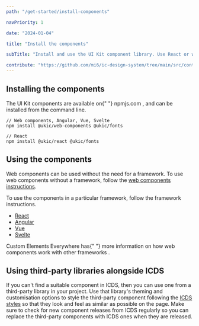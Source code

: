 ```yaml
---
path: "/get-started/install-components"

navPriority: 1

date: "2024-01-04"

title: "Install the components"

subTitle: "Install and use the UI Kit component library. Use React or web components to quickly build accessible interfaces."

contribute: "https://github.com/mi6/ic-design-system/tree/main/src/content/structured/get-started/install-components.mdx"
---
```


## Installing the components

<p>
  The UI Kit components are available on{" "}
  <ic-link
    target="_blank"
    href="https://www.npmjs.com/"
    rel="noreferer noopener nofollow"
  >
    npmjs.com
  </ic-link>
  , and can be installed from the command line.
</p>

```shell
// Web components, Angular, Vue, Svelte
npm install @ukic/web-components @ukic/fonts

// React
npm install @ukic/react @ukic/fonts
```

## Using the components

Web components can be used without the need for a framework. To use web components without a framework, follow the [web components instructions](/get-started/install-components/web-components).

To use the components in a particular framework, follow the framework instructions.

- [React](/get-started/install-components/react)
- [Angular](/get-started/install-components/angular)
- [Vue](/get-started/install-components/vue)
- [Svelte](/get-started/install-components/svelte)

<p>
  Custom Elements Everywhere has{" "}
  <ic-link
    target="_blank"
    href="https://custom-elements-everywhere.com"
    rel="noreferer noopener nofollow"
  >
    more information on how web components work with other frameworks
  </ic-link>
  .
</p>

## Using third-party libraries alongside ICDS

If you can't find a suitable component in ICDS, then you can use one from a third-party library in your project. Use that library's theming and customisation options to style the third-party component following the [ICDS styles](/styles) so that they look and feel as similar as possible on the page. Make sure to check for new component releases from ICDS regularly so you can replace the third-party components with ICDS ones when they are released.
